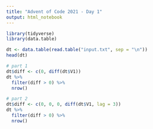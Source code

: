 ```yaml
---
title: "Advent of Code 2021 - Day 1"
output: html_notebook
---
```


```r
library(tidyverse)
library(data.table)
```

```r
dt <- data.table(read.table("input.txt", sep = "\n"))
head(dt)
```

```r
# part 1
dt$diff <- c(0, diff(dt$V1))
dt %>%
  filter(diff > 0) %>%
  nrow()
```


```r
# part 2
dt$diff <- c(0, 0, 0, diff(dt$V1, lag = 3))
dt %>%
  filter(diff > 0) %>%
  nrow()
```


